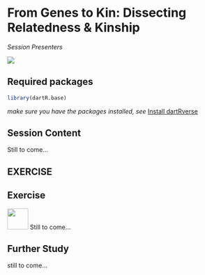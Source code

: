 # From Genes to Kin: Dissecting Relatedness & Kinship

*Session Presenters*

![](images/Presentersxx.png)

## Required packages

```r
library(dartR.base)
```

*make sure you have the packages installed, see* [Install dartRverse](install.qmd)

## Session Content

Still to come...

## EXERCISE

::: callout-note
## Exercise

![](images/task.png){#id .class width="48" height="48"} Still to come...
:::

## Further Study

still to come...

